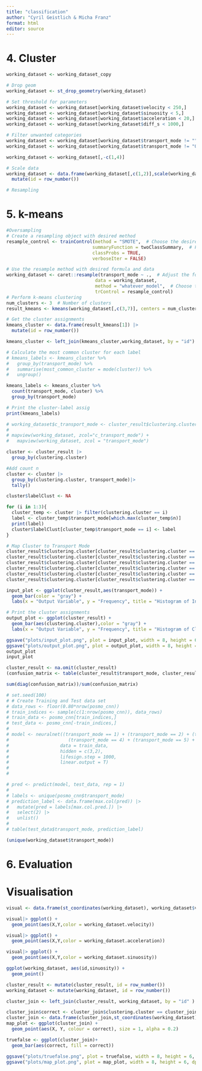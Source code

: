 ```yaml
---
title: "classification"
author: "Cyril Geistlich & Micha Franz"
format: html
editor: source
---
```


# 4. Cluster
```r
working_dataset <- working_dataset_copy
```


```r

# Drop geom
working_dataset <- st_drop_geometry(working_dataset)

# Set threshold for parameters
working_dataset <- working_dataset[working_dataset$velocity < 250,]
working_dataset <- working_dataset[working_dataset$sinuosity < 5,]
working_dataset <- working_dataset[working_dataset$acceleration < 20,]
working_dataset <- working_dataset[working_dataset$diff_s < 1000,]

# Filter unwanted categories
working_dataset <- working_dataset[working_dataset$transport_mode != "", ]
working_dataset <- working_dataset[working_dataset$transport_mode != "Other1", ]

working_dataset <- working_dataset[,-c(1,4)]

# Scale data
working_dataset <- data.frame(working_dataset[,c(1,2)],scale(working_dataset[,c(3:11)])) |>
  mutate(id = row_number())


```

```r
# Resampling 


```

# 5. k-means

```r

#Oversampling
# Create a resampling object with desired method
resample_control <- trainControl(method = "SMOTE",  # Choose the desired resampling method: "up", "down", "SMOTE", etc.
                                summaryFunction = twoClassSummary,  # For binary classification, adjust as needed
                                classProbs = TRUE,
                                verboseIter = FALSE)

# Use the resample method with desired formula and data
working_dataset <- caret::resample(transport_mode ~ .,  # Adjust the formula as needed
                                 data = working_dataset,
                                 method = "whatever_model",  # Choose the desired model to perform resampling
                                 trControl = resample_control)
# Perform k-means clustering
num_clusters <- 3  # Number of clusters
result_kmeans <- kmeans(working_dataset[,c(3,7)], centers = num_clusters, algorithm = "Forgy")

# Get the cluster assignments
kmeans_cluster <- data.frame(result_kmeans[1]) |>
  mutate(id = row_number())

kmeans_cluster <- left_join(kmeans_cluster,working_dataset, by = "id")

```



```r
# Calculate the most common cluster for each label
# kmeans_labels <- kmeans_cluster %>%
#   group_by(transport_mode) %>%
#   summarise(most_common_cluster = mode(cluster)) %>%
#   ungroup()

kmeans_labels <- kmeans_cluster %>%
  count(transport_mode, cluster) %>%
  group_by(transport_mode)

# Print the cluster-label assig
print(kmeans_labels)

```

```r
# working_dataset$c_transport_mode <- cluster_result$clustering.cluster
# 
# mapview(working_dataset, zcol="c_transport_mode") +
#   mapview(working_dataset, zcol = "transport_mode")
```

```r
cluster <- cluster_result |>
  group_by(clustering.cluster)

#Add count n
cluster <- cluster |>
  group_by(clustering.cluster, transport_mode)|>
  tally()

cluster$labelClust <- NA

for (i in 1:3){
  cluster_temp <- cluster |> filter(clustering.cluster == i)
  label <- cluster_temp$transport_mode[which.max(cluster_temp$n)]
  print(label)
  cluster$labelClust[cluster_temp$transport_mode == i] <- label
}
```

```r
# Map Cluster to Transport Mode
cluster_result$clustering.cluster[cluster_result$clustering.cluster == '1'] <- 'Bike'
cluster_result$clustering.cluster[cluster_result$clustering.cluster == '2'] <- 'Car'
cluster_result$clustering.cluster[cluster_result$clustering.cluster == '3'] <- 'Train'
cluster_result$clustering.cluster[cluster_result$clustering.cluster == '4'] <- 'Bus'
cluster_result$clustering.cluster[cluster_result$clustering.cluster == '5'] <- 'Walk'
cluster_result$clustering.cluster[cluster_result$clustering.cluster == '6'] <- 'Tram'

input_plot <- ggplot(cluster_result,aes(transport_mode)) + 
  geom_bar(color = "gray") +
  labs(x = "Output Variable", y = "Frequency", title = "Histogram of Input Variables")

# Print the cluster assignments
output_plot <- ggplot(cluster_result) + 
  geom_bar(aes(clustering.cluster),color = "gray") +
  labs(x = "Output Variable", y = "Frequency", title = "Histogram of Cluster Result")

ggsave("plots/input_plot.png", plot = input_plot, width = 8, height = 6, dpi = 300)
ggsave("plots/output_plot.png", plot = output_plot, width = 8, height = 6, dpi = 300)
output_plot
input_plot
```

```r
cluster_result <- na.omit(cluster_result)
(confusion_matrix <- table(cluster_result$transport_mode, cluster_result$clustering.cluster, dnn=c("Predicted, Observed")))
```

```r
sum(diag(confusion_matrix))/sum(confusion_matrix)
```

```r
# set.seed(100)
# # Create Training and Test data set
# data_rows <- floor(0.80*nrow(posmo_cnn))
# train_indices <- sample(c(1:nrow(posmo_cnn)), data_rows)
# train_data <- posmo_cnn[train_indices,]
# test_data <- posmo_cnn[-train_indices,]
# 
# model <- neuralnet((transport_mode == 1) + (transport_mode == 2) + (transport_mode == 3) + 
#                      (transport_mode == 4) + (transport_mode == 5) + (transport_mode == 6) ~ velocity + sinuosity,
#                   data = train_data,
#                   hidden = c(3,2),
#                   lifesign.step = 1000,
#                   linear.output = T)
# 
# 
```

```r

# pred <- predict(model, test_data, rep = 1)
# 
# labels <- unique(posmo_cnn$transport_mode)
# prediction_label <- data.frame(max.col(pred)) |>
#   mutate(pred = labels[max.col.pred.]) |>
#   select(2) |>
#   unlist()
# 
# table(test_data$transport_mode, prediction_label)

```

```r
(unique(working_dataset$transport_mode))

```

# 6. Evaluation

# Visualisation

```r
visual <- data.frame(st_coordinates(working_dataset), working_dataset$velocity, working_dataset$acceleration, working_dataset$sinuosity)

visual|> ggplot() +
  geom_point(aes(X,Y,color = working_dataset.velocity))

visual|> ggplot() +
  geom_point(aes(X,Y,color = working_dataset.acceleration))

visual|> ggplot() +
  geom_point(aes(X,Y,color = working_dataset.sinuosity))

ggplot(working_dataset, aes(id,sinuosity)) +
  geom_point()

cluster_result <- mutate(cluster_result, id = row_number())
working_dataset <- mutate(working_dataset, id = row_number())

cluster_join <- left_join(cluster_result, working_dataset, by = "id" )

cluster_join$correct <- cluster_join$clustering.cluster == cluster_join$transport_mode.x
cluster_join <- data.frame(cluster_join,st_coordinates(working_dataset))
map_plot <- ggplot(cluster_join) +
  geom_point(aes(X, Y, colour = correct), size = 1, alpha = 0.2)

truefalse <- ggplot(cluster_join)+
  geom_bar(aes(correct, fill = correct))

ggsave("plots/truefalse.png", plot = truefalse, width = 8, height = 6, dpi = 300)
ggsave("plots/map_plot.png", plot = map_plot, width = 8, height = 6, dpi = 300)
  
```